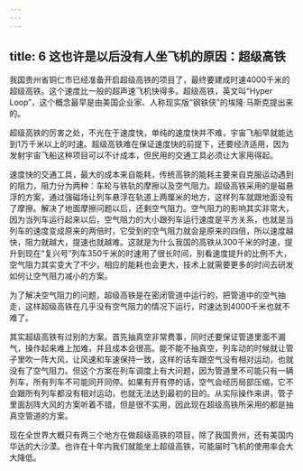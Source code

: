 ```yaml
---
---
---
```

title: 6 这也许是以后没有人坐飞机的原因：超级高铁
---




我国贵州省铜仁市已经准备开启超级高铁的项目了，最终要建成时速4000千米的超级高铁。这个速度比一般的超声速飞机快得多。超级高铁，英文叫“Hyper Loop”，这个概念最早是由美国企业家、人称现实版“钢铁侠”的埃隆·马斯克提出来的。

超级高铁的厉害之处，不光在于速度快，单纯的速度快并不难，宇宙飞船早就能达到1万千米以上的时速。超级高铁难在保证速度快的前提下，还要经济适用，因为发射宇宙飞船这种项目可以不计成本，但民用的交通工具必须让大家用得起。

速度快的交通工具，最大的成本来自能耗，传统高铁的能耗主要来自克服运动遇到的阻力，阻力分为两种：车轮与铁轨的摩擦以及空气阻力。超级高铁采用的是磁悬浮的方案，通过强磁场让列车悬浮在轨道上两厘米的地方，这样列车就跟地面没有了摩擦。解决了地面摩擦问题以后，还剩空气阻力。空气阻力的影响其实非常大，因为当列车运行起来以后，空气阻力的大小跟列车运行速度是平方关系，也就是当列车的速度变成原来的两倍时，它受到的空气阻力就会是原来的四倍，所以速度越快，阻力就越大，提速也就越难。这就是为什么我国的高铁从300千米的时速，提升到现在“复兴号”列车350千米的时速用了很长时间，别看速度提升的比例不大，空气阻力其实变大了不少，相应的能耗也会更大，技术上就需要更多的时间去研发如何让空气阻力减小的方案。



为了解决空气阻力的问题，超级高铁是在密闭管道中运行的，把管道中的空气抽走，这样超级高铁在几乎没有空气阻力的情况下运行，时速达到4000千米也就不难了。

其实超级高铁有过别的方案。首先抽真空非常费事，同时还要保证管道里面不漏气，操作起来难上加难，并且成本会很高。能不能不抽真空，列车动的时候就让管子里吹一阵大风，让风速和车速保持一致，这样的话车跟空气没有相对运动，也就没有了空气阻力。但这个方案在列车调度上有大问题，因为管道里不可能只有一辆列车，所有列车不可能同开同停。如果有开有停的话，空气会经历局部压缩，它不会跟所有列车都没有相对运动，也就无法达到最初的目的。从实际操作来讲，管子里面刮阵大风的方案听着不错，但是很不实用，因此现在超级高铁所采用的都是抽真空管道的方案。

现在全世界大概只有两三个地方在做超级高铁的项目，除了我国贵州，还有美国内华达的大沙漠。也许在十年内我们就能坐上超级高铁，可能届时飞机的使用率会大大降低。